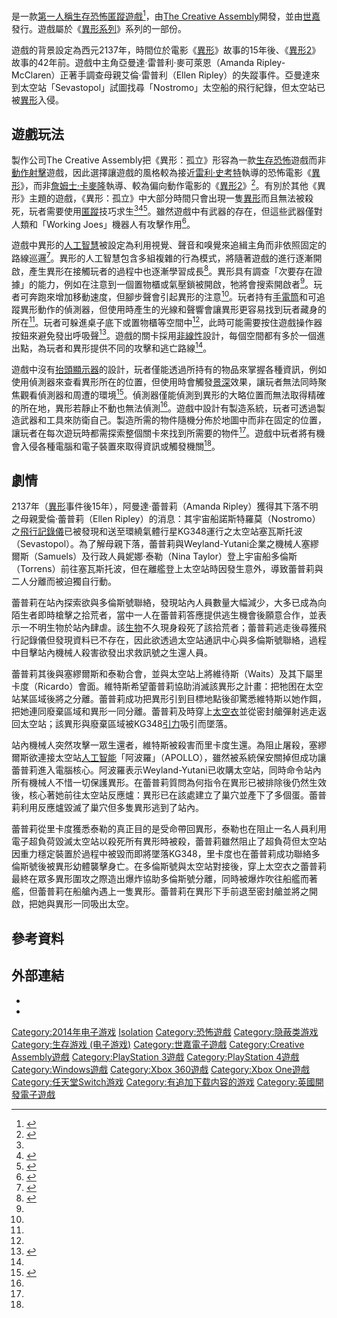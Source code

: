 {{NoteTA
| G1=Games
| 1=zh-cn:异形：隔离; zh-tw:異形：孤立;
}}
{{Infobox VG
| title = 異形：孤立
| english = Alien: Isolation
| image = File:Alien Isolation.jpg
| developer = [[The_Creative_Assembly|The Creative Assembly]]
| publisher = [[世嘉|世嘉]]
| distributor = [[20世紀福克斯|20世紀福克斯]]
| series = [[異形_(電影系列)|異形系列]]
| engine = 自行開發引擎<ref>{{cite web|url=http://www.joystiq.com/2014/01/07/alien-isolation-unveiled-as-survival-horror-with-roots-in-1979/|title=Alien: Isolation unveiled as survival horror with roots in 1979 film [update]|last=Kubba|first=Sinan|publisher=Joystiq|date=2014-01-07|accessdate=2014-01-08|archive-url=https://web.archive.org/web/20140110052500/http://www.joystiq.com/2014/01/07/alien-isolation-unveiled-as-survival-horror-with-roots-in-1979|archive-date=2014-01-10|dead-url=yes}}</ref>
| platforms = [[Microsoft_Windows|Microsoft Windows]]<br>[[PlayStation_3|PlayStation 3]]<br>[[PlayStation_4|PlayStation 4]]<br>[[Xbox_360|Xbox 360]]<br>[[Xbox_One|Xbox One]]<br>[[任天堂Switch|任天堂Switch]]
| released = '''Win、PS3、PS4、X360、X1'''{{vgr|WW|2014年10月7日<ref>{{cite web|url=http://www.videogamer.com/ps4/alien_isolation/news/alien_isolation_release_date_set_for_october_7.html|title=Alien: Isolation release date set for October 7|accessdate=2014-04-13|archive-date=2014-04-14|archive-url=https://web.archive.org/web/20140414061550/http://www.videogamer.com/ps4/alien_isolation/news/alien_isolation_release_date_set_for_october_7.html|dead-url=no}}</ref>}}'''NS'''{{vgr|WW|2019年12月5日}}
| genre = [[驚悚遊戲|生存恐怖]]、[[隐蔽类游戏|匿蹤]]
| modes = [[单人电子游戏|單人]]
}}

{{vgname|異形：孤立|en=Alien: Isolation|cn=异形：隔离|tw=異形：孤立}}是一款[[圖像冒險遊戲#第一人稱冒險|第一人稱]][[驚悚遊戲|生存恐怖]][[隐蔽类游戏|匿蹤遊戲]]<ref name="Gaston">{{cite web|url=http://www.gamespot.com/articles/leaked-alien-isolation-screenshots-already-look-better-than-colonial-marines/1100-6416706/|title=Leaked Alien: Isolation screenshots already look better than Colonial Marines|last=Gaston|first=Martin|date=2013-12-13|work=[[GameSpot|GameSpot]]|accessdate=2013-12-13|quote=Creative Assembly is hoping to forge Alien: Isolation into a first-person mix of horror and stealth, with BioShock and Dishonored cited.（引言中譯：Creative Assembly希望將《異形：孤立》打造成一款第一人稱的恐怖匿蹤遊戲，並以《生化奇兵》和《冤罪殺機》為靈感來源。）|archive-date=2014-01-08|archive-url=https://web.archive.org/web/20140108041801/http://www.gamespot.com/articles/leaked-alien-isolation-screenshots-already-look-better-than-colonial-marines/1100-6416706/|dead-url=no}}</ref>，由[[The_Creative_Assembly|The Creative Assembly]]開發，並由[[世嘉|世嘉]]發行。遊戲屬於《[[異形_(電影系列)|異形系列]]》系列的一部份。

遊戲的背景設定為西元2137年，時間位於電影《[[異形_(電影)|異形]]》故事的15年後、《[[異形2|異形2]]》故事的42年前。遊戲中主角亞曼達·雷普利·麥可萊恩（Amanda Ripley-McClaren）正著手調查母親艾倫·雷普利（Ellen Ripley）的失蹤事件。亞曼達來到太空站「Sevastopol」試圖找尋「Nostromo」太空船的飛行紀錄，但太空站已被[[異形_(虛構生物)|異形]]入侵。

== 遊戲玩法 ==
製作公司The Creative Assembly把《異形：孤立》形容為一款[[驚悚遊戲|生存恐怖]]遊戲而非[[第一人稱射擊遊戲|動作射擊]]遊戲，因此選擇讓遊戲的風格較為接近[[雷利·史考特|雷利·史考特]]執導的恐怖電影《[[異形_(電影)|異形]]》，而非[[詹姆士·卡麥隆|詹姆士·卡麥隆]]執導、較為偏向動作電影的《[[異形2|異形2]]》<ref name="IGN">{{cite web|url=http://au.ign.com/articles/2014/01/07/alien-isolation-the-most-authentic-alien-game-ever|title=Alien: Isolation – The Most Authentic Alien Game Ever?|date=2014-01-07|work=IGN|accessdate=2014-02-08}}</ref>。有別於其他《異形》主題的遊戲，《異形：孤立》中大部分時間只會出現一隻[[異形|異形]]而且無法被殺死，玩者需要使用[[隐蔽类游戏|匿蹤]]技巧求生<ref name="IGN" /><ref name="GameDiscuss">{{cite web|url=http://au.ign.com/videos/2014/01/07/alien-isolation-gameplay-discussion|title=ALIEN: ISOLATION - GAMEPLAY DISCUSSION|date=2014-01-07|work=IGN|accessdate=2014-02-08}}</ref><ref>{{cite journal |title=Isolation |url= |journal=Edge |publisher=Future Publishing |date=2014-02 |page=p. 70 |quote=The working spaces are built as loops crossed with alternate pathways to give the massive alien room to hunt and players space to hide.（引言中譯：設計中的遊戲空間為環狀構造，且有多條不同的路徑可讓巨大的異形有空間追殺人類，玩者也將有足夠的空間躲藏。）}}</ref>。雖然遊戲中有武器的存在，但這些武器僅對人類和「Working Joes」機器人有攻擊作用<ref>{{cite journal |title=Isolation |url= |journal=Edge |publisher=Future Publishing |date=2014-02 |page=p. 64 |quote=Yes, Alien: Isolation has a fire button, so yes, there are guns in the game, but you won't be shooting often. Ammunition is limited to a handful of rounds at a time and while gunfire might be useful against the inevitably homicidal humans or those Working Joes, the Alien shrugs off anything you throw at it.（引言中譯：沒錯，《異形：孤立》中有射擊按鈕，因此是的，遊戲中有槍支的設計，但你將不會有太多開槍的機會。彈藥數量有限，雖然槍支或許對具攻擊性的人類或Working Joe機器人有用，但異形會擋下你對它發射的任何東西。）}}</ref>。

遊戲中異形的[[人工智慧|人工智慧]]被設定為利用視覺、聲音和嗅覺來追緝主角而非依照固定的路線巡邏<ref>{{cite journal |author=<!-- Staff writer(s); no by-line. --> |title=Isolation |url= |journal=Edge |publisher=Future Publishing |date=2014-02 |page=p. 64 |quote=The alien is systematic across the board," [Gary] Napper says. "We can just drop the alien into an area and see how it behaves. It knows when it sees something and it knows when it just suspects something. It doesn't have to be the player.}}</ref>。異形的人工智慧包含多組複雜的行為模式，將隨著遊戲的進行逐漸開啟，產生異形在接觸玩者的過程中也逐漸學習成長<ref name="develop">{{cite web|url=http://www.develop-online.net/analysis/18-things-we-learned-about-alien-isolation-last-night/0189188|title=18 things we learned about Alien: Isolation last night|date=2014-02-13|work=www.develop-online.net|accessdate=2014-02-28|archive-date=2014-03-02|archive-url=https://web.archive.org/web/20140302023816/http://www.develop-online.net/analysis/18-things-we-learned-about-alien-isolation-last-night/0189188|dead-url=no}}</ref>。異形具有調查「次要存在證據」的能力，例如在注意到一個置物櫃或氣壓鎖被開啟，牠將會搜索開啟者<ref name="GameDiscuss" />。玩者可奔跑來增加移動速度，但腳步聲會引起異形的注意<ref name="IGN" />。玩者持有[[手電筒|手電筒]]和可追蹤異形動作的偵測器，但使用時產生的光線和聲響會讓異形更容易找到玩者藏身的所在<ref name="GameDiscuss" />。玩者可躲進桌子底下或置物櫃等空間中<ref name="GameDiscuss" />，此時可能需要按住遊戲操作器按鈕來避免發出呼吸聲<ref name="PCGamer2">{{cite web|url=http://www.pcgamer.com/previews/alien-isolation-preview-hands-on-with-creative-assemblys-ambitious-sci-fi-horror/2|title=Alien: Isolation preview: hands-on with Creative Assembly's ambitious sci-fi horror (page 2)|date=2014-02-09|work=PCGamer|accessdate=2014-02-08|archive-date=2014-02-08|archive-url=https://web.archive.org/web/20140208153148/http://www.pcgamer.com/previews/alien-isolation-preview-hands-on-with-creative-assemblys-ambitious-sci-fi-horror/2|dead-url=no}}</ref>。遊戲的關卡採用[[非線性遊戲|非線性]]設計，每個空間都有多於一個進出點，為玩者和異形提供不同的攻擊和逃亡路線<ref name="develop" />。

遊戲中沒有[[抬頭顯示器|抬頭顯示器]]的設計，玩者僅能透過所持有的物品來掌握各種資訊，例如使用偵測器來查看異形所在的位置，但使用時會觸發[[景深|景深]]效果，讓玩者無法同時聚焦觀看偵測器和周遭的環境<ref name="PCGamer">{{cite web|url=http://www.pcgamer.com/previews/alien-isolation-preview-hands-on-with-creative-assemblys-ambitious-sci-fi-horror/|title=Alien: Isolation preview: hands-on with Creative Assembly's ambitious sci-fi horror|date=2014-02-09|work=PCGamer|accessdate=2014-02-08|archive-date=2014-02-08|archive-url=https://web.archive.org/web/20140208150642/http://www.pcgamer.com/previews/alien-isolation-preview-hands-on-with-creative-assemblys-ambitious-sci-fi-horror|dead-url=no}}</ref>。偵測器僅能偵測到異形的大略位置而無法取得精確的所在地，異形若靜止不動也無法偵測<ref name="develop" />。遊戲中設計有製造系統，玩者可透過製造武器和工具來防衛自己。製造所需的物件隨機分佈於地圖中而非在固定的位置，讓玩者在每次遊玩時都需探索整個關卡來找到所需要的物件<ref name="develop" />。遊戲中玩者將有機會入侵各種電腦和電子裝置來取得資訊或觸發機關<ref name="develop" />。

== 劇情 ==

2137年（[[異形_(電影)|異形]]事件後15年），阿曼達·蕾普莉（Amanda Ripley）獲得其下落不明之母親愛倫·蕾普莉（Ellen Ripley）的消息：其宇宙船諾斯特羅莫（Nostromo）之[[飛行記錄儀|飛行記錄儀]]已被發現和送至環繞氣體行星KG348運行之太空站塞瓦斯托波（Sevastopol）。為了解母親下落，蕾普莉與Weyland-Yutani企業之機械人塞繆爾斯（Samuels）及行政人員妮娜·泰勒（Nina Taylor）登上宇宙船多倫斯（Torrens）前往塞瓦斯托波，但在離艦登上太空站時因發生意外，導致蕾普莉與二人分離而被迫獨自行動。

蕾普莉在站內探索欲與多倫斯號聯絡，發現站內人員數量大幅減少，大多已成為向陌生者即時槍擊之拾荒者，當中一人在蕾普莉答應提供逃生機會後願意合作，並表示一不明生物於站內肆虐。該[[異形_(外星生物)|生物]]不久現身殺死了該拾荒者；蕾普莉逃走後尋獲飛行記錄儀但發現資料已不存在，因此欲透過太空站通訊中心與多倫斯號聯絡，過程中目擊站內機械人殺害欲發出求救訊號之生還人員。

蕾普莉其後與塞繆爾斯和泰勒合會，並與太空站上將維待斯（Waits）及其下屬里卡度（Ricardo）會面。維特斯希望蕾普莉協助消滅該異形之計畫：把牠困在太空站某區域後將之分離。蕾普莉成功把異形引到目標地點後卻驚悉維特斯以她作餌，把她連同廢棄區域和異形一同分離。蕾普莉及時穿上[[太空衣|太空衣]]並從密封艙彈射逃走返回太空站；該異形與廢棄區域被KG348[[引力|引力]]吸引而墜落。

站內機械人突然攻擊一眾生還者，維特斯被殺害而里卡度生還。為阻止屠殺，塞繆爾斯欲連接太空站[[人工智能|人工智能]]「阿波羅」（APOLLO），雖然被系統保安關掉但成功讓蕾普莉進入電腦核心。阿波羅表示Weyland-Yutani已收購太空站，同時命令站內所有機械人不惜一切保護異形。在蕾普莉質問為何指令在異形已被排除後仍然生效後，核心著她前往太空站反應爐：異形已在該處建立了巢穴並產下了多個蛋。蕾普莉利用反應爐毀滅了巢穴但多隻異形逃到了站內。

蕾普莉從里卡度獲悉泰勒的真正目的是受命帶回異形，泰勒也在阻止一名人員利用電子超負荷毀滅太空站以殺死所有異形時被殺，蕾普莉雖然阻止了超負荷但太空站因重力穩定裝置於過程中被毀而即將墜落KG348，里卡度也在蕾普莉成功聯絡多倫斯號後被異形幼體襲擊身亡。在多倫斯號與太空站對接後，穿上太空衣之蕾普莉最終在眾多異形圍攻之際造出爆炸協助多倫斯號分離，同時被爆炸吹往船艦而著艦，但蕾普莉在船艙內遇上一隻異形。蕾普莉在異形下手前退至密封艙並將之開啟，把她與異形一同吸出太空。

== 參考資料 ==
{{reflist|2}}

== 外部連結 ==

* {{Official website|http://www.alienisolation.com/en_us/}}
* {{IMDb title|tt3391132}}

{{异形}}
{{Creative Assembly}}

{{DEFAULTSORT:Alien, Isolation}}
[[Category:2014年电子游戏|Category:2014年电子游戏]]
[[Category:異形系列遊戲|Isolation]]
[[Category:恐怖遊戲|Category:恐怖遊戲]]
[[Category:隐蔽类游戏|Category:隐蔽类游戏]]
[[Category:生存游戏_(电子游戏)|Category:生存游戏 (电子游戏)]]
[[Category:世嘉電子遊戲|Category:世嘉電子遊戲]]
[[Category:Creative_Assembly遊戲|Category:Creative Assembly遊戲]]
[[Category:PlayStation_3遊戲|Category:PlayStation 3遊戲]]
[[Category:PlayStation_4遊戲|Category:PlayStation 4遊戲]]
[[Category:Windows遊戲|Category:Windows遊戲]]
[[Category:Xbox_360遊戲|Category:Xbox 360遊戲]]
[[Category:Xbox_One遊戲|Category:Xbox One遊戲]]
[[Category:任天堂Switch游戏|Category:任天堂Switch游戏]]
[[Category:有追加下载内容的游戏|Category:有追加下载内容的游戏]]
[[Category:英國開發電子遊戲|Category:英國開發電子遊戲]]